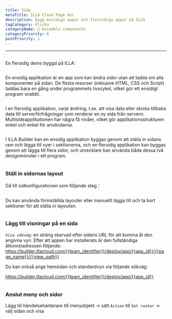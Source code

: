 ```yaml
---
title: Sida
metaTitle: ILLA Cloud Page doc
description: Bygg ensidiga appar och flersidiga appar på ILLA
tagCategory: Klicka
categoryName: 🧬 Assemble components
categoryPriority: 6
postPriority: 1
---
```


* * *

## <Heading hidden>Sida</Heading>

En flersidig demo byggd på ILLA: 

<img src='https://cdn.illacloud.com/official-website/img/docs/assemble/page1.gif' alt="" />

En ensidig applikation är en app som kan ändra sidor utan att ladda om alla komponenter på sidan. De flesta resurser (inklusive HTML, CSS och Script) laddas bara en gång under programmets livscykel, vilket gör ett ensidigt program snabbt.

<img src='https://cdn.illacloud.com/official-website/img/docs/assemble/page2.png' alt="" />

I en flersidig applikation, varje ändring, t.ex. att visa data eller skicka tillbaka data till serverförfrågningar som renderar en ny sida från servern. Multisideapplikationen har några få nivåer, vilket gör applikationsstrukturen enkel och enkel för användarna.

<img src='https://cdn.illacloud.com/official-website/img/docs/assemble/page3.png' alt="" />

I ILLA Builder kan en ensidig applikation byggas genom att ställa in sidans ram och lägga till vyer i sektionerna, och en flersidig applikation kan byggas genom att lägga till flera sidor, och utvecklare kan använda båda dessa två designmönster i ett program.

<img src='https://cdn.illacloud.com/official-website/img/docs/assemble/page4.png' alt="" />

### Ställ in sidornas layout

Gå till sidkonfigurationen som följande steg：

<img src='https://cdn.illacloud.com/official-website/img/docs/assemble/page5.png' alt="" />

Du kan använda förinställda layouter eller manuellt lägga till och ta bort sektioner för att ställa in layouten. 

<img src='https://cdn.illacloud.com/official-website/img/docs/assemble/page6.gif' alt="" />

### Lägg till visningar på en sida

`Visa sökväg`: en sträng skarvad efter sidans URL för att komma åt den angivna vyn. Efter att appen har installerats är den fullständiga åtkomstadressen följande: https://builder.illacloud.com/{{team_identifier}}/deploy/app/{{app_id}}/{{page_name}}/{{view_path}}

Du kan också ange hemsidan och standardvyn via följande sökväg:

https://builder.illacloud.com/{{team_identifier}}/deploy/app/{{app_id}}. 

<img src='https://cdn.illacloud.com/official-website/img/docs/assemble/page7.png' alt="" />

### Anslut meny och sidor

Lägg till händelsehanterare till menyobjekt → sätt `Action` till `Set router` → välj sidan och visa

<img src='https://cdn.illacloud.com/official-website/img/docs/assemble/page8.gif' alt="" />
